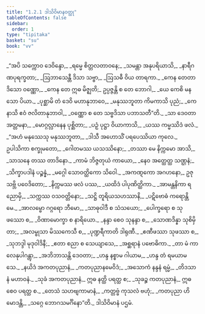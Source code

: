```yaml
---
title: "1.2.1 ဒါသိဝိမာနဝတ္ထု"
tableOfContents: false
sidebar:
  order: 1
type: "tipitaka"
basket: "su"
book: "vv"
---
```



<DynamicBreadcrumb />

<Division number="157" book="vv">

<Paragraph number="178" type="verses" book="vv">
_“အပိ သက္ကောဝ ဒေဝိန္ဒော,_  
_ရမ္မေ စိတ္တလတာဝနေ;_  
_သမန္တာ အနုပရိယာသိ,_  
_နာရီဂဏပုရက္ခတာ;_  
_ဩဘာသေန္တီ ဒိသာ သဗ္ဗာ,_  
_ဩသဓီ ဝိယ တာရကာ._  

</Paragraph>

</Division>
<Division number="158" book="vv">

<Paragraph number="179" type="verses" book="vv">
_ကေန တေတာဒိသော ဝဏ္ဏော,_  
_ကေန တေ ဣဓ မိဇ္ဈတိ;_  
ဥပ္ပဇ္ဇန္တိ စ တေ ဘောဂါ,_  
_ယေ ကေစိ မနသော ပိယာ._  

</Paragraph>

</Division>
<Division number="159" book="vv">

<Paragraph number="180" type="verses" book="vv">
_ပုစ္ဆာမိ တံ ဒေဝိ မဟာနုဘာဝေ,_  
_မနုဿဘူတာ ကိမကာသိ ပုညံ;_  
_ကေနာသိ ဧဝံ ဇလိတာနုဘာဝါ,_  
_ဝဏ္ဏော စ တေ သဗ္ဗဒိသာ ပဘာသတီ”တိ._  

</Paragraph>

</Division>
<Division number="160" book="vv">

<Paragraph number="181" type="verses" book="vv">
_သာ ဒေဝတာ အတ္တမနာ,_  
_မောဂ္ဂလ္လာနေန ပုစ္ဆိတာ;_  
_ပဉှံ ပုဋ္ဌာ ဝိယာကာသိ,_  
_ယဿ ကမ္မဿိဒံ ဖလံ._  

</Paragraph>

</Division>
<Division number="161" book="vv">

<Paragraph number="182" type="verses" book="vv">
_“အဟံ မနုဿေသု မနုဿဘူတာ,_  
_ဒါသီ အဟောသိံ ပရပေဿိယာ ကုလေ._  

</Paragraph>

</Division>
<Division number="162" book="vv">

<Paragraph number="183" type="verses" book="vv">
ဥပါသိကာ စက္ခုမတော,_  
_ဂေါတမဿ ယသဿိနော;_  
_တဿာ မေ နိက္ကမော အာသိ,_  
_သာသနေ တဿ တာဒိနော._  

</Paragraph>

</Division>
<Division number="163" book="vv">

<Paragraph number="184" type="verses" book="vv">
_ကာမံ ဘိဇ္ဇတုယံ ကာယော,_  
_နေဝ အတ္ထေတ္ထ သဏ္ဌနံ;_  
_သိက္ခာပဒါနံ ပဉ္စန္နံ,_  
_မဂ္ဂေါ သောဝတ္ထိကော သိဝေါ._  

</Paragraph>

</Division>
<Division number="164" book="vv">

<Paragraph number="185" type="verses" book="vv">
_အကဏ္ဋကော အဂဟနော,_  
ဥဇု သဗ္ဘိ ပဝေဒိတော;_  
_နိက္ကမဿ ဖလံ ပဿ,_  
_ယထိဒံ ပါပုဏိတ္ထိကာ._  

</Paragraph>

</Division>
<Division number="165" book="vv">

<Paragraph number="186" type="verses" book="vv">
_အာမန္တနိကာ ရညောမှိ,_  
_သက္ကဿ ဝသဝတ္တိနော;_  
_သဋ္ဌိ တူရိယသဟဿာနိ,_  
_ပဋိဗောဓံ ကရောန္တိ မေ._  

</Paragraph>

</Division>
<Division number="166" book="vv">

<Paragraph number="187" type="verses" book="vv">
_အာလမ္ဗော ဂဂ္ဂရော ဘီမော,_  
_သာဓုဝါဒီ စ သံသယော;_  
_ပေါက္ခရော စ သုဖဿော စ,_  
_ဝိဏာမောက္ခာ စ နာရိယော._  

</Paragraph>

</Division>
<Division number="167" book="vv">

<Paragraph number="188" type="verses" book="vv">
_နန္ဒာ စေဝ သုနန္ဒာ စ,_  
_သောဏဒိန္နာ သုစိမှိတာ;_  
_အလမ္ဗုသာ မိဿကေသီ စ,_  
_ပုဏ္ဍရီကာတိ ဒါရုဏီ._  

</Paragraph>

</Division>
<Division number="168" book="vv">

<Paragraph number="189" type="verses" book="vv">
_ဧဏီဖဿာ သုဖဿာ စ,_  
_သုဘဒ္ဒါ မုဒုဝါဒိနီ;_  
_ဧတာ စညာ စ သေယျာသေ,_  
_အစ္ဆရာနံ ပဗောဓိကာ._  

</Paragraph>

</Division>
<Division number="169" book="vv">

<Paragraph number="190" type="verses" book="vv">
_တာ မံ ကာလေနုပါဂန္တွာ,_  
_အဘိဘာသန္တိ ဒေဝတာ;_  
_ဟန္ဒ နစ္စာမ ဂါယာမ,_  
_ဟန္ဒ တံ ရမယာမသေ._  

</Paragraph>

</Division>
<Division number="170" book="vv">

<Paragraph number="191" type="verses" book="vv">
_နယိဒံ အကတပုညာနံ,_  
_ကတပုညာနမေဝိဒံ;_  
_အသောကံ နန္ဒနံ ရမ္မံ,_  
_တိဒသာနံ မဟာဝနံ._  

</Paragraph>

</Division>
<Division number="171" book="vv">

<Paragraph number="192" book="vv">
_သုခံ အကတပုညာနံ,_  
ဣဓ နတ္ထိ ပရတ္ထ စ;_  
_သုခဉ္စ ကတပုညာနံ,_  
ဣဓ စေဝ ပရတ္ထ စ._  

</Paragraph>

</Division>
<Division number="172" book="vv">

<Paragraph number="193" type="verses" book="vv">
_တေသံ သဟဗျကာမာနံ,_  
_ကတ္တဗ္ဗံ ကုသလံ ဗဟုံ;_  
_ကတပုညာ ဟိ မောဒန္တိ,_  
_သဂ္ဂေ ဘောဂသမင်္ဂိနော”တိ._  


</Paragraph>
</Division>

<Paragraph number="194" type="center" book="vv">
ဒါသိဝိမာနံ ပဌမံ.
</Paragraph>